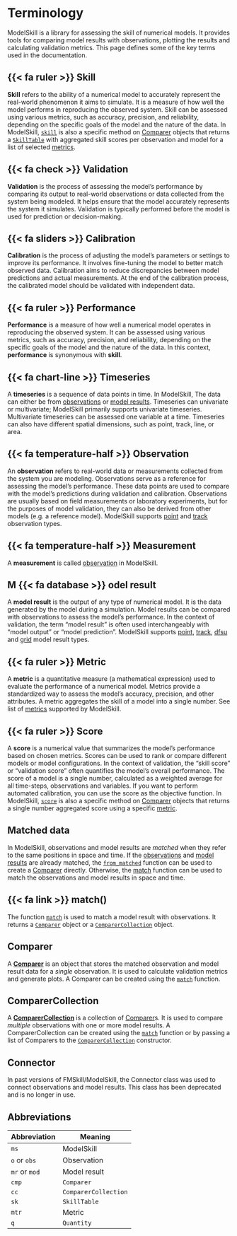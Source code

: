 # Terminology

ModelSkill is a library for assessing the skill of numerical models. It provides tools for comparing model results with observations, plotting the results and calculating validation metrics. This page defines some of the key terms used in the documentation.


## {{< fa ruler >}} Skill
**Skill** refers to the ability of a numerical model to accurately represent the real-world phenomenon it aims to simulate. It is a measure of how well the model performs in reproducing the observed system. Skill can be assessed using various metrics, such as accuracy, precision, and reliability, depending on the specific goals of the model and the nature of the data. In ModelSkill, [`skill`](`modelskill.Comparer.skill`) is also a specific method on [Comparer](`modelskill.Comparer`) objects that returns a [`SkillTable`](`modelskill.SkillTable`) with aggregated skill scores per observation and model for a list of selected [metrics](`modelskill.metrics`). 


## {{< fa check >}} Validation
**Validation** is the process of assessing the model's performance by comparing its output to real-world observations or data collected from the system being modeled. It helps ensure that the model accurately represents the system it simulates. Validation is typically performed before the model is used for prediction or decision-making.


## {{< fa sliders >}} Calibration
**Calibration** is the process of adjusting the model's parameters or settings to improve its performance. It involves fine-tuning the model to better match observed data. Calibration aims to reduce discrepancies between model predictions and actual measurements. At the end of the calibration process, the calibrated model should be validated with independent data.


## {{< fa ruler >}} Performance
**Performance** is a measure of how well a numerical model operates in reproducing the observed system. It can be assessed using various metrics, such as accuracy, precision, and reliability, depending on the specific goals of the model and the nature of the data. In this context, **performance** is synonymous with **skill**.


## {{< fa chart-line >}} Timeseries
A **timeseries** is a sequence of data points in time. In ModelSkill, The data can either be from [observations](#observation) or [model results](#model-result). Timeseries can univariate or multivariate; ModelSkill primarily supports univariate timeseries. Multivariate timeseries can be assessed one variable at a time. Timeseries can also have different spatial dimensions, such as point, track, line, or area.


## {{< fa temperature-half >}} Observation
An **observation** refers to real-world data or measurements collected from the system you are modeling. Observations serve as a reference for assessing the model's performance. These data points are used to compare with the model's predictions during validation and calibration. Observations are usually based on field measurements or laboratory experiments, but for the purposes of model validation, they can also be derived from other models (e.g. a reference model). ModelSkill supports [point](`modelskill.PointModelResult`) and [track](`modelskill.TrackModelResult`) observation types.


## {{< fa temperature-half >}} Measurement
A **measurement** is called [observation](#observation) in ModelSkill.


## M {{< fa database >}} odel result
A **model result** is the output of any type of numerical model. It is the data generated by the model during a simulation. Model results can be compared with observations to assess the model's performance. In the context of validation, the term "model result" is often used interchangeably with "model output" or "model prediction". ModelSkill supports [point](`modelskill.PointModelResult`), [track](`modelskill.TrackModelResult`), [dfsu](`modelskill.DfsuModelResult`) and [grid](`modelskill.GridModelResult`) model result types.


## {{< fa ruler >}} Metric
A **metric** is a quantitative measure (a mathematical expression) used to evaluate the performance of a numerical model. Metrics provide a standardized way to assess the model's accuracy, precision, and other attributes. A metric aggregates the skill of a model into a single number. See list of [metrics](`modelskill.metrics`) supported by ModelSkill.


## {{< fa ruler >}} Score
A **score** is a numerical value that summarizes the model's performance based on chosen metrics. Scores can be used to rank or compare different models or model configurations. In the context of validation, the "skill score" or "validation score" often quantifies the model's overall performance. The score of a model is a single number, calculated as a weighted average for all time-steps, observations and variables. If you want to perform automated calibration, you can use the score as the objective function. In ModelSkill, [`score`](`modelskill.ComparerCollection.score`) is also a specific method on [Comparer](`modelskill.Comparer`) objects that returns a single number aggregated score using a specific [metric](#metric). 


## Matched data
In ModelSkill, observations and model results are *matched* when they refer to the same positions in space and time. If the [observations](#observation) and [model results](#model-result) are already matched, the [`from_matched`](`modelskill.from_matched`) function can be used to create a [Comparer](#comparer) directly. Otherwise, the [match](#match) function can be used to match the observations and model results in space and time. 


## {{< fa link >}} match()
The function [`match`](`modelskill.match`) is used to match a model result with observations. It returns a [`Comparer`](`modelskill.Comparer`) object or a [`ComparerCollection`](`modelskill.ComparerCollection`) object.


## Comparer
A [**Comparer**](`modelskill.Comparer`) is an object that stores the matched observation and model result data for a *single* observation. It is used to calculate validation metrics and generate plots. A Comparer can be created using the [`match`](`modelskill.match`) function. 


## ComparerCollection
A [**ComparerCollection**](`modelskill.ComparerCollection`) is a collection of [Comparer](#comparer)s. It is used to compare *multiple* observations with one or more model results. A ComparerCollection can be created using the [`match`](`modelskill.match`) function or by passing a list of Comparers to the [`ComparerCollection`](`modelskill.ComparerCollection`) constructor. 


## Connector
In past versions of FMSkill/ModelSkill, the Connector class was used to connect observations and model results. This class has been deprecated and is no longer in use. 


## Abbreviations

| Abbreviation | Meaning |
| --- | --- |
| `ms` | ModelSkill |
| `o` or `obs` | Observation |
| `mr` or `mod` | Model result |
| `cmp` | `Comparer` |
| `cc` | `ComparerCollection` |
| `sk` | `SkillTable` |
| `mtr` | Metric |
| `q` | `Quantity` |

